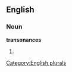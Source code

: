 
==English==

===Noun===
'''transonances'''

# {{plural of|[[transonance]]}}

[[Category:English plurals]]